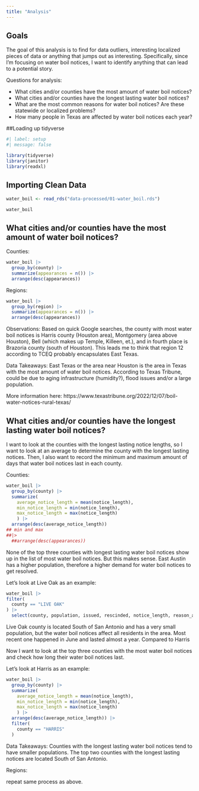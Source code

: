 ```yaml
---
title: "Analysis"
---
```


## Goals 

The goal of this analysis is to find for data outliers, interesting localized pieces of data or anything that jumps out as interesting. Specifically, since I'm focusing on water boil notices, I want to identify anything that can lead to a potential story. 

Questions for analysis: 

- What cities and/or counties have the most amount of water boil notices? 
- What cities and/or counties have the longest lasting water boil notices? 
- What are the most common reasons for water boil notices? Are these statewide or localized problems? 
- How many people in Texas are affected by water boil notices each year? 

##Loading up tidyverse 

```r
#| label: setup
#| message: false

library(tidyverse)
library(janitor)
library(readxl)
```


## Importing Clean Data 

```r
water_boil <- read_rds("data-processed/01-water_boil.rds")

water_boil 
```


## What cities and/or counties have the most amount of water boil notices?

Counties: 
```r
water_boil |>
  group_by(county) |>
  summarize(appearances = n()) |> 
  arrange(desc(appearances))
```

Regions: 
```r
water_boil |>
  group_by(region) |>
  summarize(appearances = n()) |> 
  arrange(desc(appearances))
```

Observations: Based on quick Google searches, the county with most water boil notices is Harris county (Houston area), Montgomery (area above Houston), Bell (which makes up Temple, Killeen, et.), and in fourth place is Brazoria county (south of Houston). This leads me to think that region 12 according to TCEQ probably encapsulates East Texas. 

Data Takeaways: East Texas or the area near Houston is the area in Texas with the most amount of water boil notices. According to Texas Tribune, could be due to aging infrastructure (humidity?), flood issues and/or a large population. 

More information here: https://www.texastribune.org/2022/12/07/boil-water-notices-rural-texas/

## What cities and/or counties have the longest lasting water boil notices? 

I want to look at the counties with the longest lasting notice lengths, so I want to look at an average to determine the county with the longest lasting notices. Then, I also want to record the minimum and maximum amount of days that water boil notices last in each county. 

Counties: 
```r
water_boil |>
  group_by(county) |>
  summarize(
    average_notice_length = mean(notice_length),
    min_notice_length = min(notice_length), 
    max_notice_length = max(notice_length)
    ) |>
  arrange(desc(average_notice_length)) 
## min and max 
##|> 
  ##arrange(desc(appearances))
```

None of the top three counties with longest lasting water boil notices show up in the list of most water boil notices. But this makes sense. East Austin has a higher population, therefore a higher demand for water boil notices to get resolved. 

Let's look at Live Oak as an example: 


```r
water_boil |>
filter(
  county == "LIVE OAK"
) |>
  select(county, population, issued, rescinded, notice_length, reason_activity, reason, affected_area_activity, affected_area)

```

Live Oak county is located South of San Antonio and has a very small population, but the water boil notices affect all residents in the area. Most recent one happened in June and lasted almost a year. Compared to Harris 

Now I want to look at the top three counties with the most water boil notices and check how long their water boil notices last. 

Let's look at Harris as an example: 

```r
water_boil |>
  group_by(county) |>
  summarize(
    average_notice_length = mean(notice_length),
    min_notice_length = min(notice_length), 
    max_notice_length = max(notice_length)
    ) |>
  arrange(desc(average_notice_length)) |>
  filter(
    county == "HARRIS"
  )
```


Data Takeaways: Counties with the longest lasting water boil notices tend to have smaller populations. The top two counties with the longest lasting notices are located South of San Antonio.  


Regions: 

repeat same process as above. 
